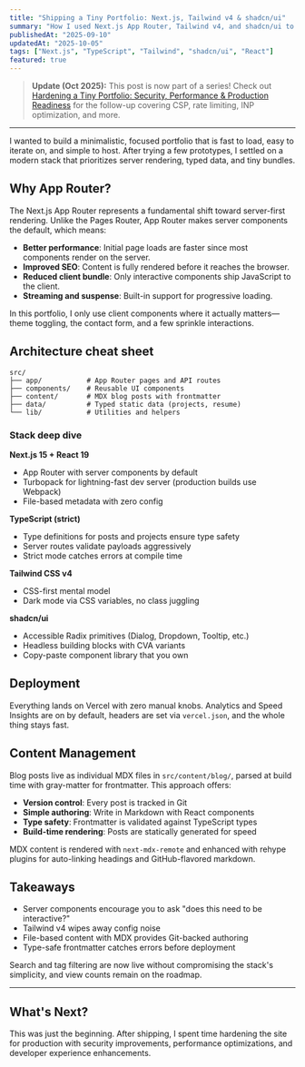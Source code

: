 ```yaml
---
title: "Shipping a Tiny Portfolio: Next.js, Tailwind v4 & shadcn/ui"
summary: "How I used Next.js App Router, Tailwind v4, and shadcn/ui to ship a nimble portfolio and blog in a weekend."
publishedAt: "2025-09-10"
updatedAt: "2025-10-05"
tags: ["Next.js", "TypeScript", "Tailwind", "shadcn/ui", "React"]
featured: true
---
```


> **Update (Oct 2025):** This post is now part of a series! Check out [Hardening a Tiny Portfolio: Security, Performance & Production Readiness](/blog/hardening-tiny-portfolio) for the follow-up covering CSP, rate limiting, INP optimization, and more.

---

I wanted to build a minimalistic, focused portfolio that is fast to load, easy to iterate on, and simple to host. After trying a few prototypes, I settled on a modern stack that prioritizes server rendering, typed data, and tiny bundles.

## Why App Router?

The Next.js App Router represents a fundamental shift toward server-first rendering. Unlike the Pages Router, App Router makes server components the default, which means:

- **Better performance**: Initial page loads are faster since most components render on the server.
- **Improved SEO**: Content is fully rendered before it reaches the browser.
- **Reduced client bundle**: Only interactive components ship JavaScript to the client.
- **Streaming and suspense**: Built-in support for progressive loading.

In this portfolio, I only use client components where it actually matters—theme toggling, the contact form, and a few sprinkle interactions.

## Architecture cheat sheet

```
src/
├── app/           # App Router pages and API routes
├── components/    # Reusable UI components
├── content/       # MDX blog posts with frontmatter
├── data/          # Typed static data (projects, resume)
└── lib/           # Utilities and helpers
```

### Stack deep dive

**Next.js 15 + React 19**
- App Router with server components by default
- Turbopack for lightning-fast dev server (production builds use Webpack)
- File-based metadata with zero config

**TypeScript (strict)**
- Type definitions for posts and projects ensure type safety
- Server routes validate payloads aggressively
- Strict mode catches errors at compile time

**Tailwind CSS v4**
- CSS-first mental model
- Dark mode via CSS variables, no class juggling

**shadcn/ui**
- Accessible Radix primitives (Dialog, Dropdown, Tooltip, etc.)
- Headless building blocks with CVA variants
- Copy-paste component library that you own

## Deployment

Everything lands on Vercel with zero manual knobs. Analytics and Speed Insights are on by default, headers are set via `vercel.json`, and the whole thing stays fast.

## Content Management

Blog posts live as individual MDX files in `src/content/blog/`, parsed at build time with gray-matter for frontmatter. This approach offers:

- **Version control**: Every post is tracked in Git
- **Simple authoring**: Write in Markdown with React components
- **Type safety**: Frontmatter is validated against TypeScript types
- **Build-time rendering**: Posts are statically generated for speed

MDX content is rendered with `next-mdx-remote` and enhanced with rehype plugins for auto-linking headings and GitHub-flavored markdown.

## Takeaways

- Server components encourage you to ask "does this need to be interactive?"
- Tailwind v4 wipes away config noise
- File-based content with MDX provides Git-backed authoring
- Type-safe frontmatter catches errors before deployment

Search and tag filtering are now live without compromising the stack's simplicity, and view counts remain on the roadmap.

---

## What's Next?

This was just the beginning. After shipping, I spent time hardening the site for production with security improvements, performance optimizations, and developer experience enhancements.

